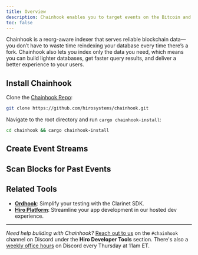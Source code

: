 ```yaml
---
title: Overview
description: Chainhook enables you to target events on the Bitcoin and Stacks blockchain important to your use case in order to trigger actions based on those events.
toc: false
---
```



Chainhook is a reorg-aware indexer that serves reliable blockchain data—you don’t have to waste time reindexing your database every time there’s a fork. Chainhook also lets you index only the data you need, which means you can build lighter databases, get faster query results, and deliver a better experience to your users.

## Install Chainhook

<Steps>
<Step>

Clone the [Chainhook Repo](https://github.com/hirosystems/chainhook):

```bash title="Terminal"
git clone https://github.com/hirosystems/chainhook.git
```

</Step>

<Step>

Navigate to the root directory and run `cargo chainhook-install`:

```bash title="Terminal"
cd chainhook && cargo chainhook-install
```

</Step>
</Steps>

## Create Event Streams

<Cards>
  <Card
    href="/chainhook/features/create-bitcoin-chainhook"
    title="Create a Bitcoin chainhook"
    description="Build a chainhook that reacts to events on the Bitcoin blockchain."
  />
  <Card
    href="/chainhook/features/create-stacks-chainhook"
    title="Create a Stacks chainhook"
    description="Build a chainhook that reacts to events on the Stacks blockchain."
  />
  <Card
    href="/chainhook/features/test-your-chainhooks"
    title="Test your chainhooks"
    description="Test and debug your chainhooks in a local environment."
  />
</Cards>

## Scan Blocks for Past Events

<Cards>
  <Card
    href="/chainhook/features/create-bitcoin-chainhook"
    title="Index Bitcoin"
    description="Scan past Bitcoin blocks for the data you need."
  />
  <Card
    href="/chainhook/features/create-stacks-chainhook"
    title="Index Stacks"
    description="Scan past Stacks blocks for the data you need."
  />
</Cards>

## Related Tools

- **[Ordhook](/bitcoin/ordhook)**: Simplify your testing with the Clarinet SDK.
- **[Hiro Platform](/stacks/platform)**: Streamline your app development in our hosted dev experience.

---

_Need help building with Chainhook?_  [Reach out to us](https://stacks.chat/) on the `#chainhook` channel on Discord under the **Hiro Developer Tools** section. There's also a [weekly office hours](https://events.stacks.co/event/HD16484710) on Discord every Thursday at 11am ET.
